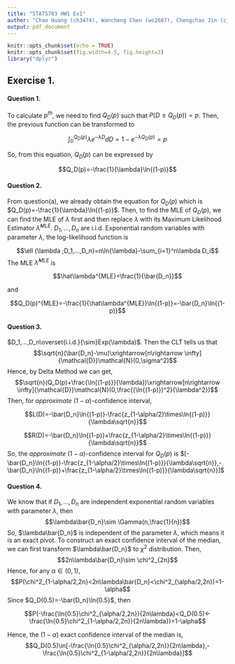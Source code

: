 ```yaml
---
title: "STAT5703 HW1 Ex1"
author: "Chao Huang (ch3474), Wancheng Chen (wc2687), Chengchao Jin (cj2628)"
output: pdf_document
---
```


```r
knitr::opts_chunk$set(echo = TRUE)
knitr::opts_chunk$set(fig.width=4.5, fig.height=3)
library("dplyr")
```

## Exercise 1.

#### Question 1.
To calculate $p^{th}$, we need to find $Q_D(p)$ such that $P(D\leq Q_D(p))=p$. Then, the previous function can be transformed to

$$\int_{0}^{Q_D(p)}\lambda e^{-\lambda D}dD=1-e^{-\lambda Q_D(p)}=p$$

So, from this equation, $Q_D(p)$ can be expressed by

$$Q_D(p)=-\frac{1}{\lambda}\ln{(1-p)}$$

#### Question 2.
From question(a), we already obtain the equation for $Q_D(p)$ which is $Q_D(p)=-\frac{1}{\lambda}\ln{(1-p)}$. Then, to find the MLE of $Q_D(p)$, we can find the MLE of $\lambda$ first and then replace $\lambda$ with its Maximum Likelihood Estimator $\hat\lambda^{MLE}$. $D_1,...,D_n$ are i.i.d. Exponential random variables with parameter $\lambda$, the log-likelihood function is

$$\ell (\lambda ;D_1,...,D_n)=n\ln{\lambda}-\sum_{i=1}^n\lambda D_i$$
The MLE $\hat\lambda^{MLE}$ is 

$$\hat\lambda^{MLE}=\frac{1}{\bar{D_n}}$$

and

$$Q_D(p)^{MLE}=-\frac{1}{\hat\lambda^{MLE}}\ln{(1-p)}=-\bar{D_n}\ln{(1-p)}$$

#### Question 3.
$D_1,...,D_n\overset{i.i.d.}{\sim}Exp(\lambda)$. Then the CLT tells us that
$$\sqrt{n}(\bar{D_n}-\mu)\xrightarrow[n\rightarrow \infty]{\mathcal{D}}\mathcal{N}(0,\sigma^2)$$
Hence, by Delta Method we can get,
$$\sqrt{n}(Q_D(p)+\frac{\ln{(1-p)}}{\lambda})\xrightarrow[n\rightarrow \infty]{\mathcal{D}}\mathcal{N}(0,\frac{(\ln{(1-p)})^2}{\lambda^2})$$
Then, for $approximate\ (1-\alpha)$-confidence interval,

$$L(D)=-\bar{D_n}\ln{(1-p)}-\frac{z_{1-\alpha/2}\times\ln{(1-p)}}{\lambda\sqrt{n}}$$

$$R(D)=-\bar{D_n}\ln{(1-p)}+\frac{z_{1-\alpha/2}\times\ln{(1-p)}}{\lambda\sqrt{n}}$$
So, the $approximate\ (1-\alpha)$-confidence interval for $Q_D(p)$ is $[-\bar{D_n}\ln{(1-p)}-\frac{z_{1-\alpha/2}\times\ln{(1-p)}}{\lambda\sqrt{n}},-\bar{D_n}\ln{(1-p)}+\frac{z_{1-\alpha/2}\times\ln{(1-p)}}{\lambda\sqrt{n}}]$

#### Question 4.
We know that if $D_1,...,D_n$ are independent exponential random variables with parameter $\lambda$, then
$$\lambda\bar{D_n}\sim \Gamma(n,\frac{1}{n})$$
So, $\lambda\bar{D_n}$ is independent of the parameter $\lambda$, which means it is an exact pivot. 
To construct an exact confidence interval of the median, we can first transform $\lambda\bar{D_n}$ to $\chi^2$ distribution. Then,
$$2n\lambda\bar{D_n}\sim \chi^2_{2n}$$
Hence, for any $\alpha\in(0,1)$,
$$P(\chi^2_{1-\alpha/2,2n}<2n\lambda\bar{D_n}<\chi^2_{\alpha/2,2n})=1-\alpha$$
Since $Q_D(0.5)=-\bar{D_n}\ln{0.5}$, then

$$P(-\frac{\ln{0.5}\chi^2_{\alpha/2,2n}}{2n\lambda}<Q_D(0.5)<-\frac{\ln{0.5}\chi^2_{1-\alpha/2,2n}}{2n\lambda})=1-\alpha$$

Hence, the $(1-\alpha)$ exact confidence interval of the median is,
$$Q_D(0.5)\in[-\frac{\ln{0.5}\chi^2_{\alpha/2,2n}}{2n\lambda},-\frac{\ln{0.5}\chi^2_{1-\alpha/2,2n}}{2n\lambda}]$$